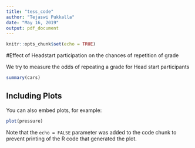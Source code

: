 ```yaml
---
title: "tess_code"
author: "Tejaswi Pukkalla"
date: "May 16, 2019"
output: pdf_document
---
```


```r
knitr::opts_chunk$set(echo = TRUE)
```

#Effect of Headstart participation on the chances of repetition of grade

We try to measure the odds of repeating a grade for Head start participants 
```r
summary(cars)
```

## Including Plots

You can also embed plots, for example:

```r
plot(pressure)
```

Note that the `echo = FALSE` parameter was added to the code chunk to prevent printing of the R code that generated the plot.
